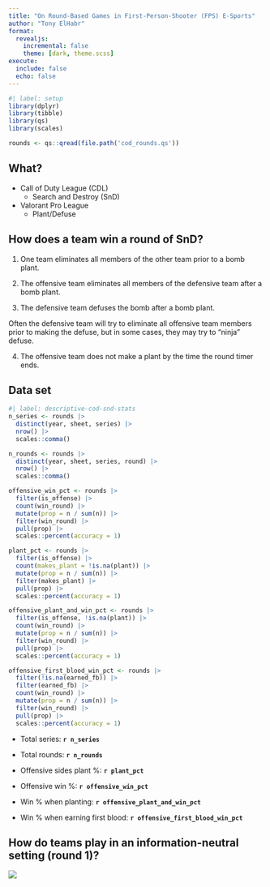 ```yaml
---
title: "On Round-Based Games in First-Person-Shooter (FPS) E-Sports"
author: "Tony ElHabr"
format:
  revealjs:
    incremental: false
    theme: [dark, theme.scss]
execute: 
  include: false
  echo: false
---
```


```r
#| label: setup
library(dplyr)
library(tibble)
library(qs)
library(scales)

rounds <- qs::qread(file.path('cod_rounds.qs'))
```

## What?

-   Call of Duty League (CDL)
    -   Search and Destroy (SnD)
-   Valorant Pro League
    -   Plant/Defuse

## How does a team win a round of SnD?

::: fragment
1.  One team eliminates all members of the other team prior to a bomb plant.
:::

::: fragment
2.  The offensive team eliminates all members of the defensive team after a bomb plant.
:::

::: fragment
3.  The defensive team defuses the bomb after a bomb plant.
:::

::: fragment
Often the defensive team will try to eliminate all offensive team members prior to making the defuse, but in some cases, they may try to "ninja" defuse.
:::

::: fragment
4.  The offensive team does not make a plant by the time the round timer ends.
:::

## Data set

```r
#| label: descriptive-cod-snd-stats
n_series <- rounds |> 
  distinct(year, sheet, series) |> 
  nrow() |> 
  scales::comma()

n_rounds <- rounds |> 
  distinct(year, sheet, series, round) |> 
  nrow() |> 
  scales::comma()

offensive_win_pct <- rounds |> 
  filter(is_offense) |> 
  count(win_round) |> 
  mutate(prop = n / sum(n)) |> 
  filter(win_round) |> 
  pull(prop) |> 
  scales::percent(accuracy = 1)

plant_pct <- rounds |>
  filter(is_offense) |> 
  count(makes_plant = !is.na(plant)) |> 
  mutate(prop = n / sum(n)) |> 
  filter(makes_plant) |> 
  pull(prop) |> 
  scales::percent(accuracy = 1)

offensive_plant_and_win_pct <- rounds |> 
  filter(is_offense, !is.na(plant)) |> 
  count(win_round) |> 
  mutate(prop = n / sum(n)) |> 
  filter(win_round) |> 
  pull(prop) |> 
  scales::percent(accuracy = 1)

offensive_first_blood_win_pct <- rounds |> 
  filter(!is.na(earned_fb)) |> 
  filter(earned_fb) |> 
  count(win_round) |> 
  mutate(prop = n / sum(n)) |> 
  filter(win_round) |> 
  pull(prop) |> 
  scales::percent(accuracy = 1)
```

::: fragment
-   Total series: **`r n_series`**
:::

::: fragment
-   Total rounds: **`r n_rounds`**
:::

::: fragment
-   Offensive sides plant %: **`r plant_pct`**
:::

::: fragment
-   Offensive win %: **`r offensive_win_pct`**
:::

::: fragment
-   Win % when planting: **`r offensive_plant_and_win_pct`**
:::

::: fragment
-   Win % when earning first blood: **`r offensive_first_blood_win_pct`**
:::

## How do teams play in an information-neutral setting (round 1)?

![](offensive_win_r1_prop.png){fig-align="center"}
